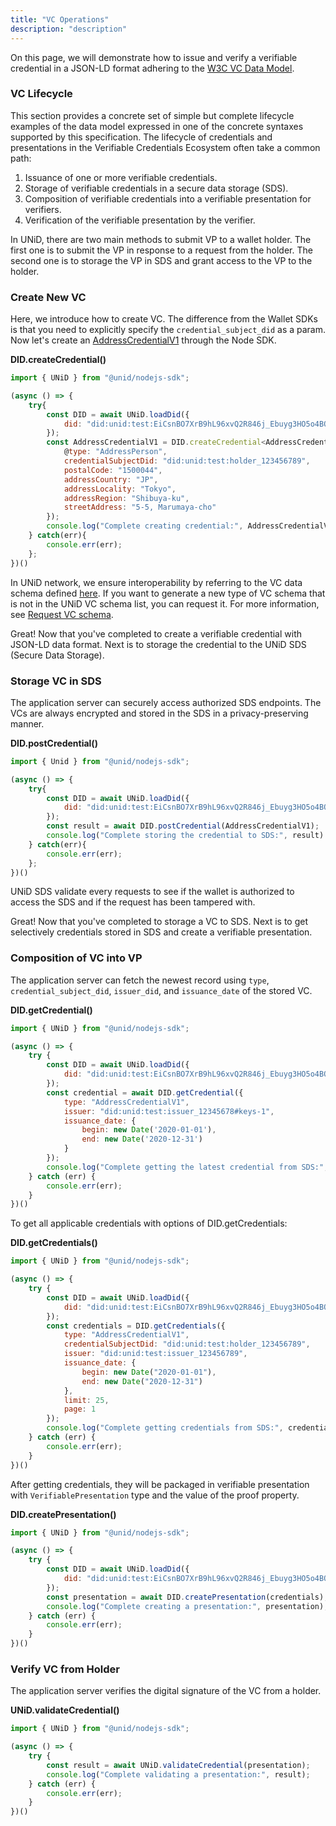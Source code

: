 ```yaml
---
title: "VC Operations"
description: "description"
---
```


On this page, we will demonstrate how to issue and verify a verifiable credential in a JSON-LD format adhering to the [W3C VC Data Model](https://www.w3.org/TR/vc-data-model/).

### VC Lifecycle
This section provides a concrete set of simple but complete lifecycle examples of the data model expressed in one of the concrete syntaxes supported by this specification. The lifecycle of credentials and presentations in the Verifiable Credentials Ecosystem often take a common path:

1. Issuance of one or more verifiable credentials.
2. Storage of verifiable credentials in a secure data storage (SDS).
3. Composition of verifiable credentials into a verifiable presentation for verifiers.
4. Verification of the verifiable presentation by the verifier.

In UNiD, there are two main methods to submit VP to a wallet holder. The first one is to submit the VP in response to a request from the holder. The second one is to storage the VP in SDS and grant access to the VP to the holder.

### Create New VC
Here, we introduce how to create VC. The difference from the Wallet SDKs is that you need to explicitly specify the `credential_subject_did` as a param.
Now let's create an [AddressCredentialV1](../schemas/address) through the Node SDK.

**DID.createCredential()**
```js
import { UNiD } from "@unid/nodejs-sdk";

(async () => {
    try{
        const DID = await UNiD.loadDid({
			did: "did:unid:test:EiCsnBO7XrB9hL96xvQ2R846j_Ebuyg3HO5o4BOSoU7ffg"
		});
        const AddressCredentialV1 = DID.createCredential<AddressCredentialV1>({
            @type: "AddressPerson",
            credentialSubjectDid: "did:unid:test:holder_123456789",
            postalCode: "1500044",
            addressCountry: "JP",
            addressLocality: "Tokyo",
            addressRegion: "Shibuya-ku",
            streetAddress: "5-5, Marumaya-cho"
        });
        console.log("Complete creating credential:", AddressCredentialV1)
    } catch(err){
        console.err(err);
    };
})()
```
In UNiD network, we ensure interoperability by referring to the VC data schema defined [here](../schemas). If you want to generate a new type of VC schema that is not in the UNiD VC schema list, you can request it. For more information, see [Request VC schema](../tutorial/3-howtorequestvcschema).

Great! Now that you've completed to create a verifiable credential with JSON-LD data format. Next is to storage the credential to the UNiD SDS (Secure Data Storage).

### Storage VC in SDS

The application server can securely access authorized SDS endpoints. The VCs are always encrypted and stored in the SDS in a privacy-preserving manner.

<!-- https://w3c-ccg.github.io/ld-cryptosuite-registry/ -->

**DID.postCredential()**
```js
import { Unid } from "@unid/nodejs-sdk";

(async () => {
    try{
        const DID = await UNiD.loadDid({
			did: "did:unid:test:EiCsnBO7XrB9hL96xvQ2R846j_Ebuyg3HO5o4BOSoU7ffg"
		});
        const result = await DID.postCredential(AddressCredentialV1);
        console.log("Complete storing the credential to SDS:", result)
    } catch(err){
        console.err(err);
    };
})()
```
UNiD SDS validate every requests to see if the wallet is authorized to access the SDS and if the request has been tampered with.

Great! Now that you've completed to storage a VC to SDS. Next is to get selectively credentials stored in SDS and create a verifiable presentation.

### Composition of VC into VP
The application server can fetch the newest record using `type`, `credential_subject_did`, `issuer_did`, and `issuance_date` of the stored VC.

**DID.getCredential()**
```js
import { UNiD } from "@unid/nodejs-sdk";

(async () => {
    try {
        const DID = await UNiD.loadDid({
			did: "did:unid:test:EiCsnBO7XrB9hL96xvQ2R846j_Ebuyg3HO5o4BOSoU7ffg"
		});
        const credential = await DID.getCredential({
            type: "AddressCredentialV1",
            issuer: "did:unid:test:issuer_12345678#keys-1",
            issuance_date: {
                begin: new Date('2020-01-01'),
                end: new Date('2020-12-31')
            }
        });
        console.log("Complete getting the latest credential from SDS:", credential);
    } catch (err) {
        console.err(err);
    }
})()
```

To get all applicable credentials with options of DID.getCredentials:

**DID.getCredentials()**
```js
import { UNiD } from "@unid/nodejs-sdk";

(async () => {
    try {
        const DID = await UNiD.loadDid({
			did: "did:unid:test:EiCsnBO7XrB9hL96xvQ2R846j_Ebuyg3HO5o4BOSoU7ffg"
		});
        const credentials = DID.getCredentials({
            type: "AddressCredentialV1",
            credentialSubjectDid: "did:unid:test:holder_123456789",
            issuer: "did:unid:test:issuer_123456789",
            issuance_date: {
                begin: new Date("2020-01-01"),
                end: new Date("2020-12-31")
            },
            limit: 25,
            page: 1
        });
        console.log("Complete getting credentials from SDS:", credentials);
    } catch (err) {
        console.err(err);
    }
})()
```

After getting credentials, they will be packaged in verifiable presentation with `VerifiablePresentation` type and the value of the proof property.

**DID.createPresentation()**
```js
import { UNiD } from "@unid/nodejs-sdk";

(async () => {
    try {
        const DID = await UNiD.loadDid({
			did: "did:unid:test:EiCsnBO7XrB9hL96xvQ2R846j_Ebuyg3HO5o4BOSoU7ffg"
		});
        const presentation = await DID.createPresentation(credentials);
        console.log("Complete creating a presentation:", presentation);
    } catch (err) {
        console.err(err);
    }
})()
```

### Verify VC from Holder

The application server verifies the digital signature of the VC from a holder.
<!-- it can parse API request also -->

**UNiD.validateCredential()**
```js
import { UNiD } from "@unid/nodejs-sdk";

(async () => {
    try {
        const result = await UNiD.validateCredential(presentation);
        console.log("Complete validating a presentation:", result);
    } catch (err) {
        console.err(err);
    }
})()
```
